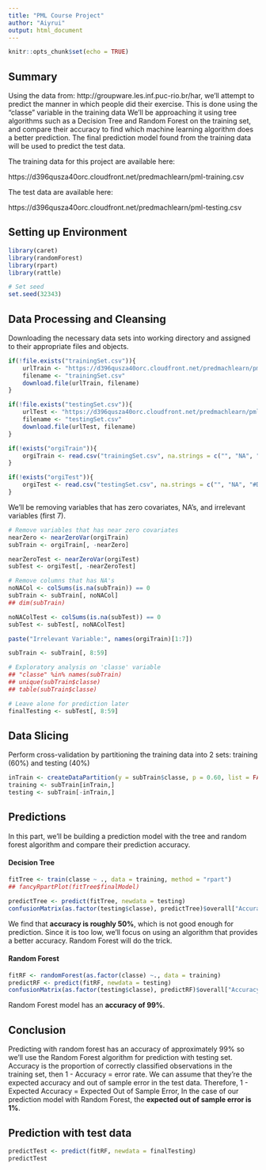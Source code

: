 ```yaml
---
title: "PML Course Project" 
author: "Aiyrui"
output: html_document
---
```


```r
knitr::opts_chunk$set(echo = TRUE)
```

## Summary

Using the data from: http://groupware.les.inf.puc-rio.br/har, we'll attempt to predict the manner in which people did their exercise. This is done using the "classe" variable in the training data We'll be approaching it using tree algorithms such as a Decision Tree and Random Forest on the training set, and compare their accuracy to find which machine learning algorithm does a better prediction. The final prediction model found from the training data will be used to predict the test data.

The training data for this project are available here: 

https://d396qusza40orc.cloudfront.net/predmachlearn/pml-training.csv

The test data are available here:

https://d396qusza40orc.cloudfront.net/predmachlearn/pml-testing.csv

## Setting up Environment
```r
library(caret)
library(randomForest)
library(rpart)
library(rattle)

# Set seed
set.seed(32343)
```

## Data Processing and Cleansing

Downloading the necessary data sets into working directory and assigned to their appropriate files and objects.
```r
if(!file.exists("trainingSet.csv")){
    urlTrain <- "https://d396qusza40orc.cloudfront.net/predmachlearn/pml-training.csv"
    filename <- "trainingSet.csv"
    download.file(urlTrain, filename)
}

if(!file.exists("testingSet.csv")){
    urlTest <- "https://d396qusza40orc.cloudfront.net/predmachlearn/pml-testing.csv"
    filename <- "testingSet.csv"
    download.file(urlTest, filename)
}

if(!exists("orgiTrain")){
    orgiTrain <- read.csv("trainingSet.csv", na.strings = c("", "NA", "#DIV/0!"))
}

if(!exists("orgiTest")){
    orgiTest <- read.csv("testingSet.csv", na.strings = c("", "NA", "#DIV/0!"))
}

```

We'll be removing variables that has zero covariates, NA's, and irrelevant variables (first 7).
```r
# Remove variables that has near zero covariates
nearZero <- nearZeroVar(orgiTrain)
subTrain <- orgiTrain[, -nearZero]

nearZeroTest <- nearZeroVar(orgiTest)
subTest <- orgiTest[, -nearZeroTest]

# Remove columns that has NA's
noNACol <- colSums(is.na(subTrain)) == 0
subTrain <- subTrain[, noNACol]
## dim(subTrain)

noNAColTest <- colSums(is.na(subTest)) == 0
subTest <- subTest[, noNAColTest]

```

```r

paste("Irrelevant Variable:", names(orgiTrain)[1:7])

```

```r
subTrain <- subTrain[, 8:59]

# Exploratory analysis on 'classe' variable
## "classe" %in% names(subTrain)
## unique(subTrain$classe)
## table(subTrain$classe)

# Leave alone for prediction later
finalTesting <- subTest[, 8:59]

```

## Data Slicing

Perform cross-validation by partitioning the training data into 2 sets: training (60%) and testing (40%)
```r
inTrain <- createDataPartition(y = subTrain$classe, p = 0.60, list = FALSE)
training <- subTrain[inTrain,]
testing <- subTrain[-inTrain,]

```


## Predictions

In this part, we'll be building a prediction model with the tree and random forest algorithm and compare their prediction accuracy.

#### Decision Tree
```r

fitTree <- train(classe ~ ., data = training, method = "rpart")
## fancyRpartPlot(fitTree$finalModel)

predictTree <- predict(fitTree, newdata = testing)
confusionMatrix(as.factor(testing$classe), predictTree)$overall["Accuracy"]
```

We find that **accuracy is roughly 50%**, which is not good enough for prediction. Since it is too low, we'll focus on using an algorithm that provides a better accuracy. Random Forest will do the trick.

#### Random Forest
```r
fitRF <- randomForest(as.factor(classe) ~., data = training)
predictRF <- predict(fitRF, newdata = testing)
confusionMatrix(as.factor(testing$classe), predictRF)$overall["Accuracy"]
```

Random Forest model has an **accuracy of 99%**.

## Conclusion

Predicting with random forest has an accuracy of approximately 99% so we'll use the Random Forest algorithm for prediction with testing set. Accuracy is the proportion of correctly classified observations in the training set, then 1 - Accuracy = error rate. We can assume that they're the expected accuracy and out of sample error in the test data. Therefore, 1 - Expected Accuracy = Expected Out of Sample Error, In the case of our prediction model with Random Forest, the **expected out of sample error is 1%**.

## Prediction with test data
```r
predictTest <- predict(fitRF, newdata = finalTesting)
predictTest
```
